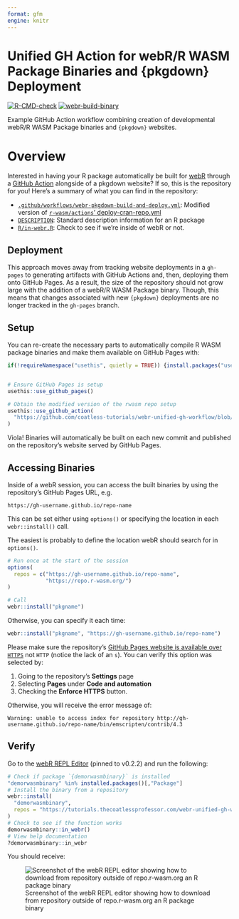 ```yaml
---
format: gfm
engine: knitr
---
```


# Unified GH Action for webR/R WASM Package Binaries and {pkgdown} Deployment

<!-- badges: start -->
[![R-CMD-check](https://github.com/coatless-tutorials/webr-github-action-wasm-binaries/actions/workflows/R-CMD-check.yaml/badge.svg)](https://github.com/coatless-tutorials/webr-github-action-wasm-binaries/actions/workflows/R-CMD-check.yaml)
[![webr-build-binary](https://github.com/coatless-tutorials/webr-github-action-wasm-binaries/actions/workflows/deploy-cran-repo.yml/badge.svg)](https://github.com/coatless-tutorials/webr-github-action-wasm-binaries/actions/workflows/deploy-cran-repo.yml)
<!-- badges: end -->

Example GitHub Action workflow combining creation of developmental webR/R WASM Package binaries and `{pkgdown}` websites.

# Overview

Interested in having your R package automatically be built for [webR](https://docs.r-wasm.org/webr/latest/) through
a [GitHub Action](https://github.com/features/actions) alongside of a pkgdown website? 
If so, this is the repository for you! Here's a summary of what you can find in the repository:

- [`.github/workflows/webr-pkgdown-build-and-deploy.yml`](.github/workflows/webr-pkgdown-build-and-deploy.yml):
  Modified version of [`r-wasm/actions`' deploy-cran-repo.yml](https://github.com/r-wasm/actions/blob/d21bf7da50e539df543bbee973087ec585deaba6/examples/deploy-cran-repo.yml)
- [`DESCRIPTION`](DESCRIPTION): 
  Standard description information for an R package
- [`R/in-webr.R`](R/in-webr.R): Check to see if we're inside of webR or not.

## Deployment

This approach moves away from tracking website deployments in a `gh-pages` to
generating artifacts with GitHub Actions and, then, deploying them onto
GitHub Pages. As a result, the size of the repository should not grow large with
the addition of a webR/R WASM Package binary. Though, this means that changes
associated with new `{pkgdown}` deployments are no longer tracked in the
`gh-pages` branch. 

## Setup

You can re-create the necessary parts to automatically compile
R WASM package binaries and make them available on GitHub Pages with:

```r
if(!requireNamespace("usethis", quietly = TRUE)) {install.packages("usethis")}


# Ensure GitHub Pages is setup
usethis::use_github_pages()

# Obtain the modified version of the rwasm repo setup
usethis::use_github_action(
  "https://github.com/coatless-tutorials/webr-unified-gh-workflow/blob/main/.github/workflows/webr-pkgdown-build-and-deploy.yml"
)
```

Viola! Binaries will automatically be built on each new commit and published 
on the repository's website served by GitHub Pages.

## Accessing Binaries

Inside of a webR session, you can access the built binaries by using
the repository's GitHub Pages URL, e.g.

```
https://gh-username.github.io/repo-name
```

This can be set either using `options()` or specifying the location in each
`webr::install()` call.

The easiest is probably to define the location webR should search for in
`options()`. 

```r
# Run once at the start of the session
options(
  repos = c("https://gh-username.github.io/repo-name", 
            "https://repo.r-wasm.org/")
)

# Call
webr::install("pkgname")
```

Otherwise, you can specify it each time:

```r
webr::install("pkgname", "https://gh-username.github.io/repo-name")
```

:::{.callout-important}
Please make sure the repository's [GitHub Pages website is available over `HTTPS`](https://docs.github.com/en/pages/getting-started-with-github-pages/securing-your-github-pages-site-with-https#enforcing-https-for-your-github-pages-site) not `HTTP` (notice the lack of an `s`).
You can verify this option was selected by:

1. Going to the repository's **Settings** page
2. Selecting **Pages** under **Code and automation**
3. Checking the **Enforce HTTPS** button.

Otherwise, you will receive the error message of: 

```
Warning: unable to access index for repository http://gh-username.github.io/repo-name/bin/emscripten/contrib/4.3
```
:::

## Verify

Go to the [webR REPL Editor](https://webr.r-wasm.org/v0.2.2/) (pinned to v0.2.2)
and run the following:

```r
# Check if package `{demorwasmbinary}` is installed
"demorwasmbinary" %in% installed.packages()[,"Package"]
# Install the binary from a repository
webr::install(
  "demorwasmbinary", 
  repos = "https://tutorials.thecoatlessprofessor.com/webr-unified-gh-workflow/"
)
# Check to see if the function works
demorwasmbinary::in_webr()
# View help documentation
?demorwasmbinary::in_webr
```

You should receive:

![Screenshot of the webR REPL editor showing how to download from repository outside of repo.r-wasm.org an R package binary](man/figures/demo-of-package-working-in-webr-repl.png)

